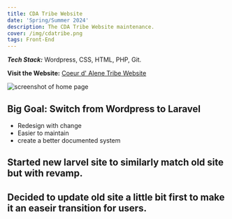 ```yaml
---
title: CDA Tribe Website
date: 'Spring/Summer 2024'
description: The CDA Tribe Website maintenance. 
cover: /img/cdatribe.png
tags: Front-End
---
```


***Tech Stack:*** Wordpress, CSS, HTML, PHP, Git. 

**Visit the Website:** [Coeur d' Alene Tribe Website](https://www.cdatribe-nsn.gov/ "Cda tribe website")

![screenshot of home page](/img/cdatribe.png) 
## Big Goal: Switch from Wordpress to Laravel 

- Redesign with change 
- Easier to maintain
- create a better documented system

## Started new larvel site to similarly match old site but with revamp. 

## Decided to update old site a little bit first to make it an easeir transition for users.

